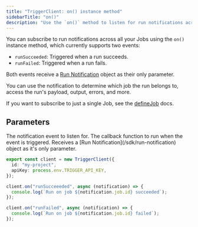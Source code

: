 ```yaml
---
title: "TriggerClient: on() instance method"
sidebarTitle: "on()"
description: "Use the `on()` method to listen for run notifications across all Jobs."
---
```


You can subscribe to run notifications across all your Jobs using the `on()` instance method, which currently supports two events:

- `runSucceeded`: Triggered when a run succeeds.
- `runFailed`: Triggered when a run fails.

Both events receive a [Run Notification](/sdk/run-notification) object as their only parameter.

You can use the notification to determine which job the run belongs to, access the run's payload, output, errors, and more.

If you want to subscribe to just a single Job, see the [defineJob](/sdk/triggerclient/instancemethods/define-job) docs.

## Parameters

<ParamField body="event" type="runSucceeded | runFailed" required>
  The notification event to listen for.
</ParamField>

<ParamField body="callback" type="function" required>
  The callback function to run when the event is triggered. Receives a [Run
  Notification](/sdk/run-notification) object as it's only parameter.
</ParamField>

<RequestExample>

```ts example
export const client = new TriggerClient({
  id: "my-project",
  apiKey: process.env.TRIGGER_API_KEY,
});

client.on("runSucceeeded", async (notification) => {
  console.log(`Run on job ${notification.job.id} succeeded`);
});

client.on("runFailed", async (notification) => {
  console.log(`Run on job ${notification.job.id} failed`);
});
```

</RequestExample>
